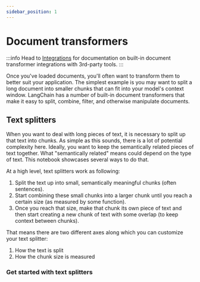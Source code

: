 ```yaml
---
sidebar_position: 1
---
```

# Document transformers

:::info
Head to [Integrations](/docs/integrations/document_transformers/) for documentation on built-in document transformer integrations with 3rd-party tools.
:::

Once you've loaded documents, you'll often want to transform them to better suit your application. The simplest example
is you may want to split a long document into smaller chunks that can fit into your model's context window. LangChain
has a number of built-in document transformers that make it easy to split, combine, filter, and otherwise manipulate documents.

## Text splitters

When you want to deal with long pieces of text, it is necessary to split up that text into chunks.
As simple as this sounds, there is a lot of potential complexity here. Ideally, you want to keep the semantically related pieces of text together. What "semantically related" means could depend on the type of text.
This notebook showcases several ways to do that.

At a high level, text splitters work as following:

1. Split the text up into small, semantically meaningful chunks (often sentences).
2. Start combining these small chunks into a larger chunk until you reach a certain size (as measured by some function).
3. Once you reach that size, make that chunk its own piece of text and then start creating a new chunk of text with some overlap (to keep context between chunks).

That means there are two different axes along which you can customize your text splitter:

1. How the text is split
2. How the chunk size is measured

### Get started with text splitters


<GetStarted/>

